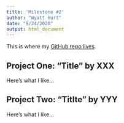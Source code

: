 ```yaml
---
title: 'Milestone #2'
author: "Wyatt Hurt"
date: "9/24/2020"
output: html_document
---
```


This is where my [GitHub repo lives](https://github.com/wyatthurt/milestone-2).

## Project One: "Title" by XXX
Here's what I like...

## Project Two: "Titlte" by YYY
Here's what I like...
